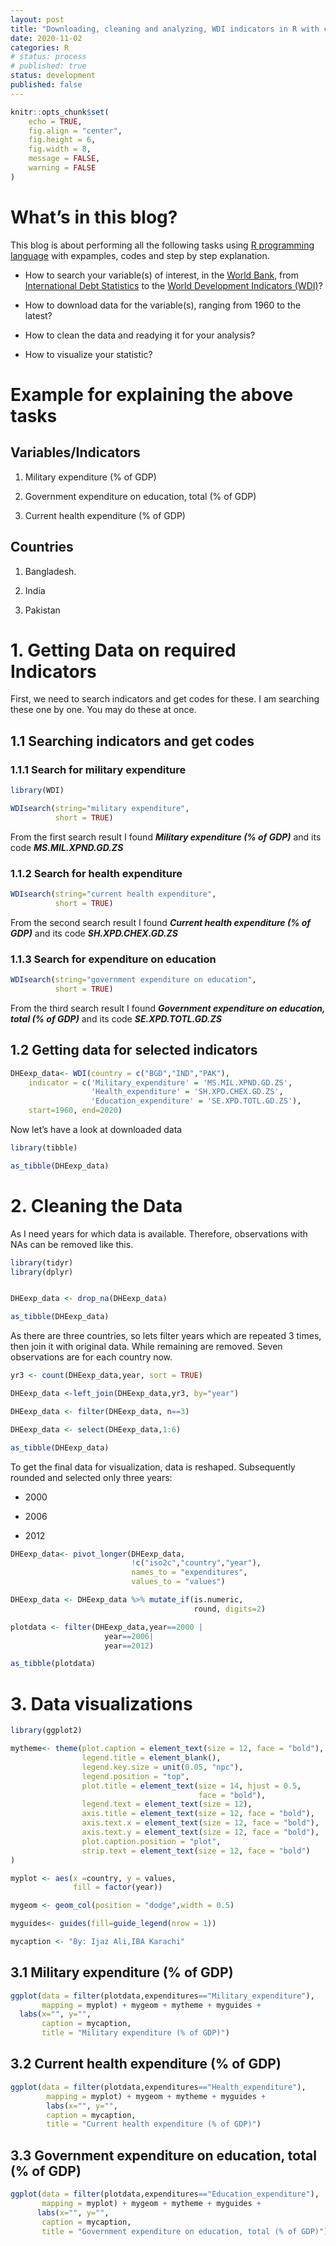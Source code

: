 ```yaml
---
layout: post
title: "Downloading, cleaning and analyzing, WDI indicators in R with codes and examples"
date: 2020-11-02
categories: R
# status: process
# published: true
status: development
published: false
---
```


```r
knitr::opts_chunk$set(
	echo = TRUE,
	fig.align = "center",
	fig.height = 6,
	fig.width = 8,
	message = FALSE,
	warning = FALSE
)
```

# **What’s in this blog?** 

This blog is about performing all the following tasks using [R programming language](https://www.r-project.org/about.html) with expamples, codes and step by step explanation. 

- How to search your variable(s) of interest, in the [World Bank](http://www.worldbank.org/), from [International Debt Statistics](https://data.worldbank.org/products/ids)  to the [World Development Indicators (WDI)](http://datatopics.worldbank.org/world-development-indicators/)?

- How to download data for the variable(s), ranging from 1960 to the latest?

- How to clean the data and readying it for your analysis?

- How to visualize your statistic? 


# **Example for explaining the above tasks** 

## **Variables/Indicators**

1. Military expenditure (% of GDP) 

2. Government expenditure on education, total (% of GDP)

3. Current health expenditure (% of GDP)

## **Countries**

1. Bangladesh.

2. India 

3. Pakistan 


# **1. Getting Data on required Indicators**

First, we need to search indicators and get codes for these. I am searching these one by one. You may do these at once.

## 1.1 Searching indicators and get codes

### 1.1.1 Search for military expenditure

```r
library(WDI)

WDIsearch(string="military expenditure",
          short = TRUE)
```

From the first search result I found ***Military expenditure (% of GDP)*** and its code ***MS.MIL.XPND.GD.ZS***

### 1.1.2 Search for health expenditure

```r

WDIsearch(string="current health expenditure",
          short = TRUE)
```

From the second search result I found ***Current health expenditure (% of GDP)*** and its code ***SH.XPD.CHEX.GD.ZS***

### 1.1.3 Search for expenditure on education

```r

WDIsearch(string="government expenditure on education",
          short = TRUE)
```

From the third search result I found ***Government expenditure on education, total (% of GDP)*** and its code ***SE.XPD.TOTL.GD.ZS***

## 1.2 Getting data for selected indicators

```r

DHEexp_data<- WDI(country = c("BGD","IND","PAK"), 
    indicator = c('Military_expenditure' = 'MS.MIL.XPND.GD.ZS',
                  'Health_expenditure' = 'SH.XPD.CHEX.GD.ZS',
                  'Education_expenditure' = 'SE.XPD.TOTL.GD.ZS'),
    start=1960, end=2020)

```

Now let's have a look at downloaded data

```r

library(tibble)

as_tibble(DHEexp_data)

```


# **2. Cleaning the Data**

As I need years for which data is available. Therefore, observations with NAs can be removed like this.  

```r

library(tidyr)
library(dplyr)


DHEexp_data <- drop_na(DHEexp_data)

as_tibble(DHEexp_data)

```

As there are three countries, so lets filter years which are repeated 3 times, then join it with original data. While remaining are removed. Seven observations are for each country now. 

```r

yr3 <- count(DHEexp_data,year, sort = TRUE)

DHEexp_data <-left_join(DHEexp_data,yr3, by="year") 

DHEexp_data <- filter(DHEexp_data, n==3)

DHEexp_data <- select(DHEexp_data,1:6)

as_tibble(DHEexp_data)

```

To get the final data for visualization, data is reshaped. Subsequently rounded and selected only three years: 

- $2000$ 

- $2006$ 

- $2012$

```r

DHEexp_data<- pivot_longer(DHEexp_data,
                           !c("iso2c","country","year"), 
                           names_to = "expenditures",
                           values_to = "values")

DHEexp_data <- DHEexp_data %>% mutate_if(is.numeric,
                                         round, digits=2)

plotdata <- filter(DHEexp_data,year==2000 |
                     year==2006|
                     year==2012)

as_tibble(plotdata)

```


# **3. Data visualizations**


```r

library(ggplot2)

mytheme<- theme(plot.caption = element_text(size = 12, face = "bold"),
                legend.title = element_blank(),
                legend.key.size = unit(0.05, "npc"),
                legend.position = "top",
                plot.title = element_text(size = 14, hjust = 0.5, 
                                          face = "bold"),
                legend.text = element_text(size = 12),
                axis.title = element_text(size = 12, face = "bold"),
                axis.text.x = element_text(size = 12, face = "bold"),
                axis.text.y = element_text(size = 12, face = "bold"),
                plot.caption.position = "plot",
                strip.text = element_text(size = 12, face = "bold")
)

myplot <- aes(x =country, y = values,
              fill = factor(year))

mygeom <- geom_col(position = "dodge",width = 0.5)

myguides<- guides(fill=guide_legend(nrow = 1))

mycaption <- "By: Ijaz Ali,IBA Karachi" 

```

## **3.1 Military expenditure (% of GDP)**


```r

ggplot(data = filter(plotdata,expenditures=="Military_expenditure"), 
       mapping = myplot) + mygeom + mytheme + myguides +
  labs(x="", y="",
       caption = mycaption,
       title = "Military expenditure (% of GDP)")

```



## **3.2 Current health expenditure (% of GDP)**


```r

ggplot(data = filter(plotdata,expenditures=="Health_expenditure"), 
        mapping = myplot) + mygeom + mytheme + myguides +
        labs(x="", y="",
        caption = mycaption,
        title = "Current health expenditure (% of GDP)")

```


## **3.3 Government expenditure on education, total (% of GDP)**


```r

ggplot(data = filter(plotdata,expenditures=="Education_expenditure"), 
       mapping = myplot) + mygeom + mytheme + myguides +
      labs(x="", y="",
       caption = mycaption,
       title = "Government expenditure on education, total (% of GDP)")

```










